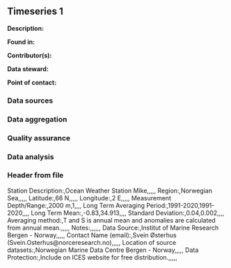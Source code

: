 ## Timeseries 1

**Description:** 


**Found in:**

**Contributor(s):**

**Data steward:**

**Point of contact:**

### Data sources

### Data aggregation

### Quality assurance

### Data analysis

### Header from file
Station Description:,Ocean Weather Station Mike,,,,,
Region:,Norwegian Sea,,,,,
Latitude:,66 N,,,,,
Longitude:,2 E,,,,,
Measurement Depth/Range:,2000 m,1,,,,
Long Term Averaging Period:,1991-2020,1991-2020,,,,
Long Term Mean:,-0.83,34.913,,,,
Standard Deviation:,0.04,0.002,,,,
Averaging method:,T and S is annual mean and anomalies are calculated from annual mean.,,,,,
Notes:,,,,,,
Data Source:,Institut of Marine Research Bergen - Norway,,,,,
Contact Name (email):,Svein Østerhus (Svein.Osterhus@norceresearch.no),,,,,
Location of source datasets:,Norwegian Marine Data Centre Bergen - Norway,,,,,
Data Protection:,Include on ICES website for free distribution.,,,,,

